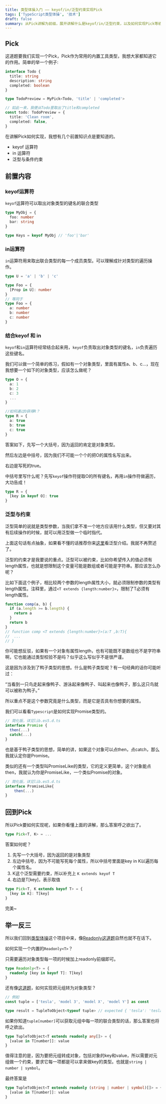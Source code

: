 ```yaml
---
title: 类型体操入门 —— keyof/in/泛型约束实现Pick
tags: ['TypeScript类型体操', '技术']
draft: false
summary: 从Pick讲解为前缀，展开讲解什么是keyof/in/泛型约束，以及如何实现Pick等初级类型体操
---
```


## Pick

这道题要我们实现一个Pick，Pick作为常用的内置工具类型，我想大家都知道它的作用。简单的举一个例子:

```ts
interface Todo {
  title: string
  description: string
  completed: boolean
}

type TodoPreview = MyPick<Todo, 'title' | 'completed'>

// 如此一来，我便从Todo里取出了title和completed
const todo: TodoPreview = {
  title: 'Clean room',
  completed: false,
}
```

在讲解Pick如何实现，我想有几个前置知识点是要知道的。

- keyof 运算符
- in 运算符
- 泛型与条件约束

## 前置内容

### keyof运算符

`keyof`运算符可以取出对象类型的键名的联合类型

```ts
type MyObj = {
  foo: number
  bar: string
}

type Keys = keyof MyObj // 'foo'|'bar'
```

### in运算符

`in`运算符用来取出联合类型的每一个成员类型。可以理解成针对类型的遍历操作。

```ts
type U = 'a' | 'b' | 'c'

type Foo = {
  [Prop in U]: number
}
// 等同于
type Foo = {
  a: number
  b: number
  c: number
}
```

### 结合keyof 和 in

`keyof`和`in`运算符经常结合起来用，`keyof`负责取出对象类型的键名，`in`负责遍历这些键名。

我们可以做一个简单的练习，假如有一个对象类型，里面有属性a、b、c...，现在我想要一个如下的对象类型，应该怎么做呢？

```ts
type O = {
  a: 1
  b: 2
  c: 3
  ...
}

//如何通过O获得R？
type R = {
  a: true
  b: true
  c: true
}
```

答案如下，先写一个大括号，因为返回的肯定是对象类型。

然后左边是中括号，因为我们不可能一个个的把O的属性名写出来。

右边是写死的true。

中括号里写什么呢？先写`keyof`操作符提取O的所有键名，再用`in`操作符做遍历，大功告成！

```ts
type R = {
  [key in keyof O]: true
}
```

### 泛型与约束

泛型简单的说就是类型参数，当我们拿不准一个地方应该用什么类型，但又要对其有后续操作的时候，就可以用泛型做一个临时指代。

上面这句话有点抽象，如果看不懂的话推荐你来[这里](https://wangdoc.com/typescript/generics)看泛型介绍。我就不再赘述了。

泛型的约束才是我要说的重点。泛型可以被约束，比如你希望传入的值必须有length属性，也就是想限制这个变量可能是数组或者可能是字符串。那应该怎么办呢？

比如下面这个例子，相比较两个参数的length属性大小，就必须限制参数的类型有length属性。注释里，通过`<T extends {length:number}>`，限制了T必须有length属性。

```ts
function comp(a, b) {
  if (a.length >= b.length) {
    return a
  }
  return b
}
// function comp <T extends {length:number}>(a:T ,b:T){
// 	...
// }
```

你可能想反驳，如果有一个对象有属性length，也有可能既不是数组也不是字符串啊，它也能通过类型校验不是吗？似乎这么写似乎不是很严谨。

这是因为涉及到了鸭子类型的思想。什么是鸭子类型呢？有一句经典的话你可能听过：

“当看到一只鸟走起来像鸭子、游泳起来像鸭子、叫起来也像鸭子，那么这只鸟就可以被称为鸭子。”

所以重点不是这个参数究竟是什么类型，而是它是否具有你想要的属性。

我们可以看看`Typescript`是如何实现Promise类型的。

```ts
// 简化版，详见lib.es5.d.ts
interface Promise {
  then(...)
  catch(...)
}
```

也是基于鸭子类型的思想，简单的讲，如果这个对象可以点then，点catch，那么我就认定你是Promise。

类似的还有一个类型叫PromiseLike的类型，它的定义更简单，这个对象能点then，我就认为你是PromiseLike，一个类似Promise的对象。

```ts
// 简化版，详见lib.es5.d.ts
interface PromiseLike{
    then(...)
}
```

## 回到Pick

所以Pick要如何实现呢，如果你看懂上面的讲解，那么答案呼之欲出了。

```ts
type Pick<T, K> = ...
```

答案如何呢？

1. 先写一个大括号，因为返回的是对象类型
2. 左边中括号，因为不可能写死每个属性，所以中括号里面是key in K以遍历每个属性名。
3. K这个泛型需要约束，所以补充上 `K extends keyof T`
4. 右边是T[key]，表示取值

```ts
type Pick<T, K extends keyof T> = {
  [key in K]: T[key]
}
```

完美~

## 举一反三

所以我们回到[类型体操](https://github.com/type-challenges/type-challenges/tree/main)这个项目中来，像[Readonly这道题](https://github.com/type-challenges/type-challenges/blob/main/questions/00007-easy-readonly/README.md)自然也就不在话下。

如何实现一个内置的`Readonly<T>`？

只需要遍历对象类型每一项的时候加上readonly前缀即可。

```ts
type Readonly<T> = {
  readonly [key in keyof T]: T[key]
}
```

还有像[这道题](https://github.com/type-challenges/type-challenges/blob/main/questions/00011-easy-tuple-to-object/README.md)，如何实现把元组转为对象类型？

```ts
// 例如
const tuple = ['tesla', 'model 3', 'model X', 'model Y'] as const

type result = TupleToObject<typeof tuple> // expected { 'tesla': 'tesla', 'model 3': 'model 3', 'model X': 'model X', 'model Y': 'model Y'}
```

如果你知道`tuple[number]`可以获取元组中每一项的联合类型的话，那么答案也将呼之欲出。

```ts
type TupleToObject<T extends readonly any[]> = {
  [value in T[number]]: value
}
```

值得注意的是，因为要把元组转成对象，包括对象的key和value，所以需要对元组做一个约束，要求它每一项都是可以拿来做key的类型。也就是`string | number | symbol`。

最终答案是

```ts
type TupleToObject<T extends readonly (string | number | symbol)[]> = {
  [value in T[number]]: value
}
```

